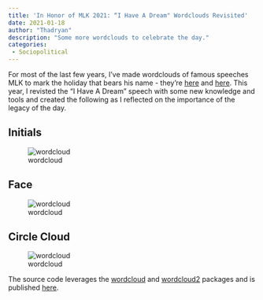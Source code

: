 ```yaml
---
title: 'In Honor of MLK 2021: “I Have A Dream" Wordclouds Revisited'
date: 2021-01-18 
author: "Thadryan"
description: "Some more wordclouds to celebrate the day."
categories:
 - Sociopolitical
---
```


For most of the last few years, I've made wordclouds of famous speeches MLK to mark the holiday that bears his name - they're [here](https://sweeney-th.github.io/2018/01/16/in-honor-of-mlk-i-have-a-dream-wordcloud-example-in-r/) and [here](https://sweeney-th.github.io/2020/01/20/in-honor-of-mlk-2020-i-have-a-dream-wordcloud-example-in-r/). This year, I revisted the "I Have A Dream" speech with some new knowledge and tools and created the following as I reflected on the importance of the legacy of the day.

## Initials
![wordcloud](/assets/MLK/2021/initials.png)

## Face
![wordcloud](/assets/MLK/2021/mlk-face.png)

## Circle Cloud
![wordcloud](/assets/MLK/2021/dream-circle2.png)


The source code leverages the [wordcloud](https://www.rdocumentation.org/packages/wordcloud/versions/2.6  ) and [wordcloud2](https://www.rdocumentation.org/packages/wordcloud2/versions/0.2.1) packages and is published [here](https://github.com/sweeney-th/MLK-wordclouds).

